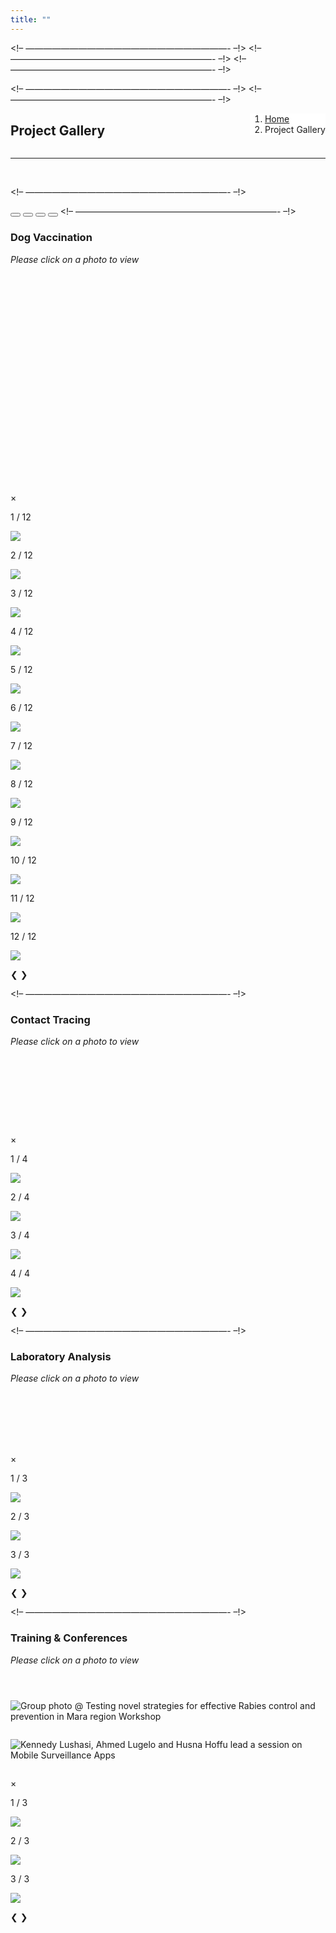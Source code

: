 ```yaml
---
title: ""
---
```


<!-- ---------------------------------------------------------------------- --!>
<!--Add javascript section for tabbed sections!-->
<script src="tabs.js"></script>
<body onload="document.getElementById('defaultOpen').click();">

<!-- ---------------------------------------------------------------------- --!>
<!--Add javascript section for lightbox!-->
<script src="lightbox.js"></script>

<!-- ---------------------------------------------------------------------- --!>
<!--Add a loading bar!-->
<script src="pace.js"></script>
<link href="pace_loadbar_loading.css" rel="stylesheet" />

<!-- ---------------------------------------------------------------------- --!>
<!-- Add icon library -->
<link rel="stylesheet" href="https://use.fontawesome.com/releases/v5.7.2/css/all.css" integrity="sha384-fnmOCqbTlWIlj8LyTjo7mOUStjsKC4pOpQbqyi7RrhN7udi9RwhKkMHpvLbHG9Sr" crossorigin="anonymous">
<!-- ---------------------------------------------------------------------- --!>
<!--Create a block for title and breadcrumbs to appear on same line-->
<div style="width: 100%; display: inline-block;">
<div style="float: left; ">
# Project Gallery
</div>
<div style="float: right;">
<ol class="breadcrumb" style="background-color:white;">
<li class="breadcrumb-item"><a href="index.html">Home</a></li>
<li class="breadcrumb-item active">Project Gallery</li>
</ol>
</div>
</div>
<hr class="hr-orange">

<br>

<!-- ---------------------------------------------------------------------- --!>
<!--Begin page content!-->

<!-- Tab links, with tab 1 by default -->
<button class="tablink" onclick="openPage('Vax', this, '#DE4815')" id="defaultOpen"><i class="fa fa-syringe"></i></button>
<button class="tablink" onclick="openPage('CT', this, '#DE4815')"><i class="fa fa-project-diagram"></i></button>
<button class="tablink" onclick="openPage('Lab', this, '#DE4815')"><i class="fa fa-vials"></i></button>
<button class="tablink" onclick="openPage('Train', this, '#DE4815')"><i class="fa fa-chalkboard-teacher"></i></button>

<!-- ---------------------------------------------------------------------- --!>
<!-- Tab 1 content -->
<div id="Vax" class="tabcontent">
<h3>Dog Vaccination</h3>
<em>Please click on a photo to view</em>

<!-- Images used to open the lightbox -->
<div class="row">
<div class="column">
<img src="img/gallery/TZimg_Vax1.jpg" onclick="openModal1();currentSlide1(1)" class="demo1 hover-shadow" alt="">
</div>
<div class="column">
<img src="img/gallery/TZimg_Vax3.jpg" onclick="openModal1();currentSlide1(2)" class="demo1 hover-shadow" alt="">
</div>
<div class="column">
<img src="img/gallery/TZimg_Vax4.jpg" onclick="openModal1();currentSlide1(3)" class="demo1 hover-shadow" alt="">
</div>
<div class="column">
<img src="img/gallery/TZimg_Vax5.jpg" onclick="openModal1();currentSlide1(4)" class="demo1 hover-shadow" alt="">
</div>
<div class="column">
<img src="img/gallery/TZimg_Vax6.jpg" onclick="openModal1();currentSlide1(5)" class="demo1 hover-shadow" alt="">
</div>
<div class="column">
<img src="img/gallery/TZimg_Vax20.JPG" onclick="openModal1();currentSlide1(6)" class="demo1 hover-shadow" alt="">
</div>
<div class="column">
<img src="img/gallery/TZimg_Vax22.JPG" onclick="openModal1();currentSlide1(7)" class="demo1 hover-shadow" alt="">
</div>
<div class="column">
<img src="img/gallery/TZimg_Vax23.JPG" onclick="openModal1();currentSlide1(8)" class="demo1 hover-shadow" alt="">
</div>
<div class="column">
<img src="img/gallery/TZimg_Vax24.JPG" onclick="openModal1();currentSlide1(9)" class="demo1 hover-shadow" alt="">
</div>
<div class="column">
<img src="img/gallery/TZimg_Vax26.JPG" onclick="openModal1();currentSlide1(10)" class="demo1 hover-shadow" alt="">
</div>
<div class="column">
<img src="img/gallery/TZimg_Vax28.JPG" onclick="openModal1();currentSlide1(11)" class="demo1 hover-shadow" alt="">
</div>
<div class="column">
<img src="img/gallery/TZimg_Vax30.JPG" onclick="openModal1();currentSlide1(12)" class="demo1 hover-shadow" alt="">
</div>

</div> <!-- End Gallery -->

<!-- The Modal/Lightbox -->
<div id="myModal1" class="modal">
<div class="modal-content">
<span class="close_modal cursor" onclick="closeModal1()">&times;</span>

<!-- Images in Lightbox -->
<div class="mySlides1">
<div class="numbertext">1 / 12</div>
<img src="img/gallery/TZimg_Vax1.jpg" class="modal-img-resp">
</div>
<div class="mySlides1">
<div class="numbertext">2 / 12</div>
<img src="img/gallery/TZimg_Vax3.jpg" class="modal-img-resp">
</div>
<div class="mySlides1">
<div class="numbertext">3 / 12</div>
<img src="img/gallery/TZimg_Vax4.jpg" class="modal-img-resp">
</div>
<div class="mySlides1">
<div class="numbertext">4 / 12</div>
<img src="img/gallery/TZimg_Vax5.jpg" class="modal-img-resp">
</div>
<div class="mySlides1">
<div class="numbertext">5 / 12</div>
<img src="img/gallery/TZimg_Vax6.jpg" class="modal-img-resp">
</div>
<div class="mySlides1">
<div class="numbertext">6 / 12</div>
<img src="img/gallery/TZimg_Vax20.JPG" class="modal-img-resp">
</div>
<div class="mySlides1">
<div class="numbertext">7 / 12</div>
<img src="img/gallery/TZimg_Vax22.JPG" class="modal-img-resp">
</div>
<div class="mySlides1">
<div class="numbertext">8 / 12</div>
<img src="img/gallery/TZimg_Vax23.JPG" class="modal-img-resp">
</div>
<div class="mySlides1">
<div class="numbertext">9 / 12</div>
<img src="img/gallery/TZimg_Vax24.JPG" class="modal-img-resp">
</div>
<div class="mySlides1">
<div class="numbertext">10 / 12</div>
<img src="img/gallery/TZimg_Vax26.JPG" class="modal-img-resp">
</div>
<div class="mySlides1">
<div class="numbertext">11 / 12</div>
<img src="img/gallery/TZimg_Vax28.JPG" class="modal-img-resp">
</div>
<div class="mySlides1">
<div class="numbertext">12 / 12</div>
<img src="img/gallery/TZimg_Vax30.JPG" class="modal-img-resp">
</div>

<!-- Next/previous controls -->
<a class="prev" onclick="plusSlides1(-1)">&#10094;</a>
<a class="next" onclick="plusSlides1(1)">&#10095;</a>

<!-- Caption text -->
<div class="caption-container">
<p id="caption1"></p>
</div> <!-- End Caption -->

</div> <!-- End Modal content -->
</div> <!-- End Lightbox -->
</div> <!-- End Tab 1 -->

<!-- ---------------------------------------------------------------------- --!>
<!-- Tab 2 content -->
<div id="CT" class="tabcontent">
<h3>Contact Tracing</h3>
<em>Please click on a photo to view</em>

<!-- Images used to open the lightbox -->
<div class="row">
<div class="column">
<img src="img/gallery/TZimg_CT7.jpg" onclick="openModal2();currentSlide2(1)" class="demo2 hover-shadow" alt="">
</div>
<div class="column">
<img src="img/gallery/TZimg_CT10.jpg" onclick="openModal2();currentSlide2(2)" class="demo2 hover-shadow" alt="">
</div>
<div class="column">
<img src="img/gallery/TZimg_CT44.JPG" onclick="openModal2();currentSlide2(3)" class="demo2 hover-shadow" alt="">
</div>
<div class="column">
<img src="img/gallery/TZimg_CT19.JPG" onclick="openModal2();currentSlide2(4)" class="demo2 hover-shadow" alt="">
</div>

</div> <!-- End Gallery -->

<!-- The Modal/Lightbox -->
<div id="myModal2" class="modal">
<div class="modal-content">
<span class="close_modal cursor" onclick="closeModal2()">&times;</span>

<!-- Images in Lightbox -->
<div class="mySlides2">
<div class="numbertext">1 / 4</div>
<img src="img/gallery/TZimg_CT7.jpg" class="modal-img-resp">
</div>
<div class="mySlides2">
<div class="numbertext">2 / 4</div>
<img src="img/gallery/TZimg_CT10.jpg" class="modal-img-resp">
</div>
<div class="mySlides2">
<div class="numbertext">3 / 4</div>
<img src="img/gallery/TZimg_CT44.JPG" class="modal-img-resp">
</div>
<div class="mySlides2">
<div class="numbertext">4 / 4</div>
<img src="img/gallery/TZimg_CT19.JPG" class="modal-img-resp">
</div>

<!-- Next/previous controls -->
<a class="prev" onclick="plusSlides2(-1)">&#10094;</a>
<a class="next" onclick="plusSlides2(1)">&#10095;</a>

<!-- Caption text -->
<div class="caption-container">
<p id="caption2"></p>
</div> <!-- End Caption -->

</div> <!-- End Modal content -->
</div> <!-- End Lightbox -->
</div> <!-- End Tab 2 -->

<!-- ---------------------------------------------------------------------- --!>
<!-- Tab 3 content -->
<div id="Lab" class="tabcontent">
<h3>Laboratory Analysis</h3>
<em>Please click on a photo to view</em>

<!-- Images used to open the lightbox -->
<div class="row">
<div class="column">
<img src="img/gallery/TZimg_Lab36.jpg" onclick="openModal3();currentSlide3(1)" class="demo3 hover-shadow" alt="">
</div>
<div class="column">
<img src="img/gallery/TZimg_Lab41.jpg" onclick="openModal3();currentSlide3(2)" class="demo3 hover-shadow" alt="">
</div>
<div class="column">
<img src="img/gallery/TZimg_Lab39.jpg" onclick="openModal3();currentSlide3(3)" class="demo3 hover-shadow" alt="">
</div>

</div> <!-- End Gallery -->

<!-- The Modal/Lightbox -->
<div id="myModal3" class="modal">
<div class="modal-content">
<span class="close_modal cursor" onclick="closeModal3()">&times;</span>

<!-- Images in Lightbox -->
<div class="mySlides3">
<div class="numbertext">1 / 3</div>
<img src="img/gallery/TZimg_Lab36.jpg" class="modal-img-resp">
</div>
<div class="mySlides3">
<div class="numbertext">2 / 3</div>
<img src="img/gallery/TZimg_Lab41.jpg" class="modal-img-resp">
</div>
<div class="mySlides3">
<div class="numbertext">3 / 3</div>
<img src="img/gallery/TZimg_Lab39.jpg" class="modal-img-resp">
</div>

<!-- Next/previous controls -->
<a class="prev" onclick="plusSlides3(-1)">&#10094;</a>
<a class="next" onclick="plusSlides3(1)">&#10095;</a>

<!-- Caption text -->
<div class="caption-container">
<p id="caption3"></p>
</div> <!-- End Caption -->

</div> <!-- End Modal content -->
</div> <!-- End Lightbox -->
</div> <!-- End Tab 3 -->

<!-- ---------------------------------------------------------------------- --!>
<!-- Tab 4 content -->
<div id="Train" class="tabcontent">
<h3>Training & Conferences</h3>
<em>Please click on a photo to view</em>

<!-- Images used to open the lightbox -->
<div class="row">
<div class="column">
<img src="img/gallery/TZimg_Training15.jpg" onclick="openModal4();currentSlide4(1)" class="demo4 hover-shadow" alt="">
</div>
<div class="column">
<img src="img/gallery/TZimg_Training48.JPG" onclick="openModal4();currentSlide4(2)" class="demo4 hover-shadow" 
alt="Group photo @ Testing novel strategies for effective Rabies control and prevention in Mara region Workshop">
</div>
<div class="column">
<img src="img/gallery/TZimg_Training49.JPG" onclick="openModal4();currentSlide4(3)" class="demo4 hover-shadow" 
alt="Kennedy Lushasi, Ahmed Lugelo and Husna Hoffu lead a session on Mobile Surveillance Apps">
</div>

</div> <!-- End Gallery -->

<!-- The Modal/Lightbox -->
<div id="myModal4" class="modal">
<div class="modal-content">
<span class="close_modal cursor" onclick="closeModal4()">&times;</span>

<!-- Images in Lightbox -->
<div class="mySlides4">
<div class="numbertext">1 / 3</div>
<img src="img/gallery/TZimg_Training15.jpg" class="modal-img-resp">
</div>
<div class="mySlides4">
<div class="numbertext">2 / 3</div>
<img src="img/gallery/TZimg_Training48.JPG" class="modal-img-resp">
</div>
<div class="mySlides4">
<div class="numbertext">3 / 3</div>
<img src="img/gallery/TZimg_Training49.JPG" class="modal-img-resp">
</div>

<!-- Next/previous controls -->
<a class="prev" onclick="plusSlides4(-1)">&#10094;</a>
<a class="next" onclick="plusSlides4(1)">&#10095;</a>

<!-- Caption text -->
<div class="caption-container">
<p id="caption4"></p>
</div> <!-- End Caption -->

</div> <!-- End Modal content -->
</div> <!-- End Lightbox -->
</div> <!-- End Tab 4 -->
